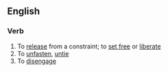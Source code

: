 ==English==

===Verb===
{{en-verb|unloos|ing}}

# To [[release]] from a constraint; to [[set free]] or [[liberate]]
# To [[unfasten]], [[untie]]
# To [[disengage]]